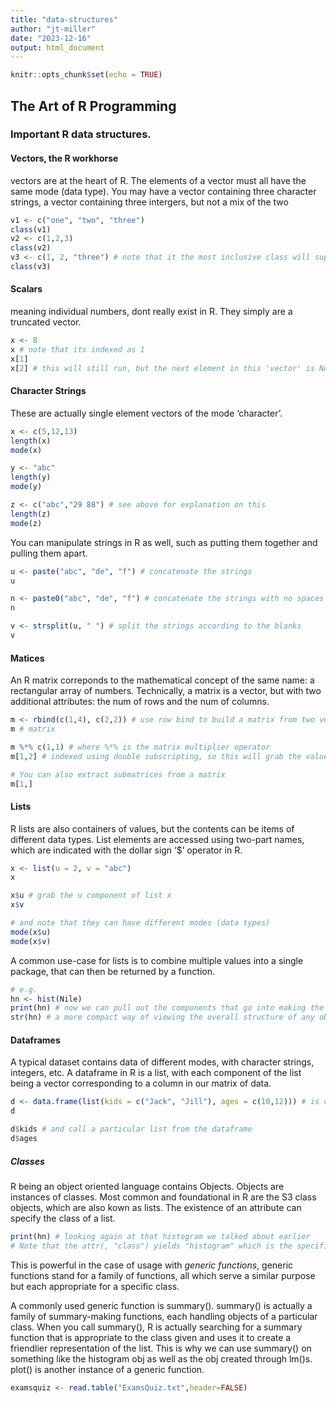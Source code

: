 ```yaml
---
title: "data-structures"
author: "jt-miller"
date: "2023-12-16"
output: html_document
---
```


```r
knitr::opts_chunk$set(echo = TRUE)
```
## The Art of R Programming
### Important R data structures. 

#### Vectors, the R workhorse
vectors are at the heart of R. The elements of a vector must all have the same mode (data type). You may have a vector containing three character strings, a vector containing three intergers, but not a mix of the two
```r
v1 <- c("one", "two", "three")
class(v1)
v2 <- c(1,2,3)
class(v2)
v3 <- c(1, 2, "three") # note that it the most inclusive class will supercede the data structure of the vector (hence its character, not numeric & character)
class(v3)
```
#### Scalars
meaning individual numbers, dont really exist in R. They simply are a truncated vector. 
```r
x <- 8
x # note that its indexed as 1
x[1]
x[2] # this will still run, but the next element in this 'vector' is NA 
```
#### Character Strings 
These are actually single element vectors of the mode 'character'. 
```r
x <- c(5,12,13)
length(x)
mode(x)

y <- "abc"
length(y)
mode(y)

z <- c("abc","29 88") # see above for explanation on this 
length(z)
mode(z)
```
You can manipulate strings in R as well, such as putting them together and pulling them apart. 
```r
u <- paste("abc", "de", "f") # concatenate the strings
u

n <- paste0("abc", "de", "f") # concatenate the strings with no spaces
n

v <- strsplit(u, " ") # split the strings according to the blanks
v

```
#### Matices 
An R matrix correponds to the mathematical concept of the same name: a rectangular array of numbers. Technically, a matrix is a vector, but with two additional attributes: the num of rows and the num of columns. 
```r
m <- rbind(c(1,4), c(2,2)) # use row bind to build a matrix from two vectors that will serve as its rows, store the result as m 
m # matrix

m %*% c(1,1) # where %*% is the matrix multiplier operator
m[1,2] # indexed using double subscripting, so this will grab the value occupying the first row and second col of the matrix

# You can also extract submatrices from a matrix 
m[1,]
```
#### Lists 
R lists are also containers of values, but the contents can be items of different data types. List elements are accessed using two-part names, which are indicated with the dollar sign '$' operator in R. 
```r
x <- list(u = 2, v = "abc")
x

x$u # grab the u component of list x 
x$v

# and note that they can have different modes (data types)
mode(x$u)
mode(x$v)
```
A common use-case for lists is to combine multiple values into a single package, that can then be returned by a function. 
```r
# e.g. 
hn <- hist(Nile)
print(hn) # now we can pull out the components that go into making the object (which is a list in this case) hist(Nile)
str(hn) # a more compact way of viewing the overall structure of any object in R
```
#### Dataframes
A typical dataset contains data of different modes, with character strings, integers, etc. 
A dataframe in R is a list, with each component of the list being a vector corresponding to a column in our matrix of data. 
```r
d <- data.frame(list(kids = c("Jack", "Jill"), ages = c(10,12))) # is one way to create a dataframe from a list
d

d$kids # and call a particular list from the dataframe
d$ages
```
##### Classes 
R being an object oriented language contains Objects. Objects are instances of classes. Most common and foundational in R are the S3 class objects, which are also kown as lists. 
The existence of an attribute can specify the class of a list. 
```r
print(hn) # looking again at that histogram we talked about earlier 
# Note that the attr(, "class") yields "histogram" which is the specified class of this list (obj)
```
This is powerful in the case of usage with *generic functions*, generic functions stand for a family of functions, all which serve a similar purpose but each appropriate for a specific class. <br> 

A commonly used generic function is summary(). summary() is actually a family of summary-making functions, each handling objects of a particular class. When you call summary(), R is actually searching for a summary function that is appropriate to the class given and uses it to create a friendlier representation of the list. This is why we can use summary() on something like the histogram obj as well as the obj created through lm()s. plot() is another instance of a generic function. 
```r
examsquiz <- read.table("ExamsQuiz.txt",header=FALSE)
```

